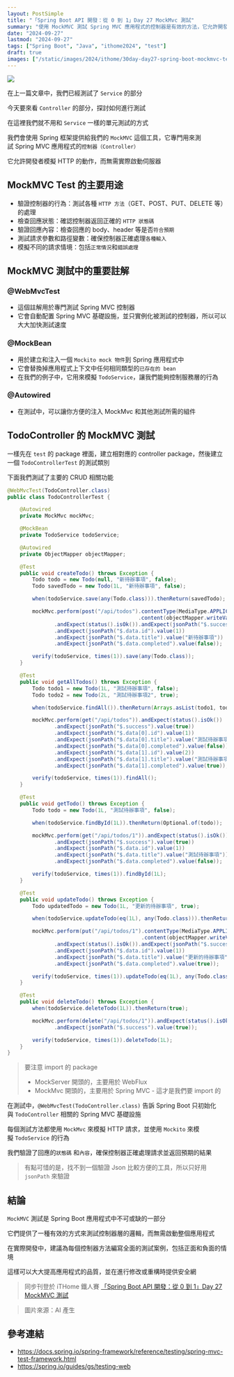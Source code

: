 ```yaml
---
layout: PostSimple
title: "「Spring Boot API 開發：從 0 到 1」Day 27 MockMvc 測試"
summary: "使用 MockMVC 測試 Spring MVC 應用程式的控制器是有效的方法，它允許開發者模擬 HTTP 請求而無需啟動伺服器。本文介紹了如何使用 @WebMvcTest 註解來專門測試控制器，以及如何利用 @MockBean 模擬服務層行為，並通過 MockMvc 模擬 HTTP 請求。文中詳細展示了 CRUD 操作的測試案例，涵蓋了創建、查詢、更新和刪除待辦事項的各種情境，並強調了驗證回應狀態碼和內容的重要性。建議為每個控制器方法編寫全面的測試案例，以提高應用品質"
date: "2024-09-27"
lastmod: "2024-09-27"
tags: ["Spring Boot", "Java", "ithome2024", "test"]
draft: true
images: ["/static/images/2024/ithome/30day-day27-spring-boot-mockmvc-test/cover.webp"]
---
```


![](https://image.cashwu.com/2024/ithome/30day-day27-spring-boot-mockmvc-test/cover.webp)

在上一篇文章中，我們已經測試了 `Service` 的部分

今天要來看 `Controller` 的部分，探討如何進行測試

在這裡我們就不用和 `Service` 一樣的單元測試的方式

我們會使用 Spring 框架提供給我們的 `MockMVC` 這個工具，它專門用來測試 Spring MVC 應用程式的`控制器（Controller）` 

它允許開發者模擬 HTTP 的動作，而無需實際啟動伺服器

  
## MockMVC Test 的主要用途

- 驗證控制器的行為：測試各種 `HTTP 方法`（GET、POST、PUT、DELETE 等）的處理
- 檢查回應狀態：確認控制器返回正確的 `HTTP 狀態碼`
- 驗證回應內容：檢查回應的 body、header 等是否`符合預期`
- 測試請求參數和路徑變數：確保控制器正確處理`各種輸入`
- 模擬不同的請求情境：包括`正常情況`和`錯誤處理`

## MockMVC 測試中的重要註解

### @WebMvcTest

- 這個註解用於專門測試 Spring MVC 控制器
- 它會自動配置 Spring MVC 基礎設施，並只實例化被測試的控制器，所以可以大大加快測試速度

### @MockBean

- 用於建立和注入一個 `Mockito mock 物件`到 Spring 應用程式中
- 它會替換掉應用程式上下文中任何相同類型的`已存在的 bean`
- 在我們的例子中，它用來模擬 `TodoService`，讓我們能夠控制服務層的行為

### @Autowired

- 在測試中，可以讓你方便的注入 MockMvc 和其他測試所需的組件

## TodoController 的 MockMVC 測試

一樣先在 `test` 的 package 裡面，建立相對應的 controller package，然後建立一個 `TodoControllerTest` 的測試類別

下面我們測試了主要的 CRUD 相關功能

```java
@WebMvcTest(TodoController.class)
public class TodoControllerTest {

    @Autowired
    private MockMvc mockMvc;

    @MockBean
    private TodoService todoService;

    @Autowired
    private ObjectMapper objectMapper;

    @Test
    public void createTodo() throws Exception {
        Todo todo = new Todo(null, "新待辦事項", false);
        Todo savedTodo = new Todo(1L, "新待辦事項", false);

        when(todoService.save(any(Todo.class))).thenReturn(savedTodo);

        mockMvc.perform(post("/api/todos").contentType(MediaType.APPLICATION_JSON)
                                          .content(objectMapper.writeValueAsString(todo)))
               .andExpect(status().isOk()).andExpect(jsonPath("$.success").value(true))
               .andExpect(jsonPath("$.data.id").value(1))
               .andExpect(jsonPath("$.data.title").value("新待辦事項"))
               .andExpect(jsonPath("$.data.completed").value(false));

        verify(todoService, times(1)).save(any(Todo.class));
    }

    @Test
    public void getAllTodos() throws Exception {
        Todo todo1 = new Todo(1L, "測試待辦事項", false);
        Todo todo2 = new Todo(2L, "測試待辦事項2", true);

        when(todoService.findAll()).thenReturn(Arrays.asList(todo1, todo2));

        mockMvc.perform(get("/api/todos")).andExpect(status().isOk())
               .andExpect(jsonPath("$.success").value(true))
               .andExpect(jsonPath("$.data[0].id").value(1))
               .andExpect(jsonPath("$.data[0].title").value("測試待辦事項"))
               .andExpect(jsonPath("$.data[0].completed").value(false))
               .andExpect(jsonPath("$.data[1].id").value(2))
               .andExpect(jsonPath("$.data[1].title").value("測試待辦事項2"))
               .andExpect(jsonPath("$.data[1].completed").value(true));

        verify(todoService, times(1)).findAll();
    }

    @Test
    public void getTodo() throws Exception {
        Todo todo = new Todo(1L, "測試待辦事項", false);

        when(todoService.findById(1L)).thenReturn(Optional.of(todo));

        mockMvc.perform(get("/api/todos/1")).andExpect(status().isOk())
               .andExpect(jsonPath("$.success").value(true))
               .andExpect(jsonPath("$.data.id").value(1))
               .andExpect(jsonPath("$.data.title").value("測試待辦事項"))
               .andExpect(jsonPath("$.data.completed").value(false));

        verify(todoService, times(1)).findById(1L);
    }

    @Test
    public void updateTodo() throws Exception {
        Todo updatedTodo = new Todo(1L, "更新的待辦事項", true);

        when(todoService.updateTodo(eq(1L), any(Todo.class))).thenReturn(Optional.of(updatedTodo));

        mockMvc.perform(put("/api/todos/1").contentType(MediaType.APPLICATION_JSON)
                                           .content(objectMapper.writeValueAsString(updatedTodo)))
               .andExpect(status().isOk()).andExpect(jsonPath("$.success").value(true))
               .andExpect(jsonPath("$.data.id").value(1))
               .andExpect(jsonPath("$.data.title").value("更新的待辦事項"))
               .andExpect(jsonPath("$.data.completed").value(true));

        verify(todoService, times(1)).updateTodo(eq(1L), any(Todo.class));
    }

    @Test
    public void deleteTodo() throws Exception {
        when(todoService.deleteTodo(1L)).thenReturn(true);

        mockMvc.perform(delete("/api/todos/1")).andExpect(status().isOk())
               .andExpect(jsonPath("$.success").value(true));

        verify(todoService, times(1)).deleteTodo(1L);
    }
}
```

> 要注意 import 的 package  
> 
> - MockServer 開頭的，主要用於 WebFlux 
> - MockMvc 開頭的，主要用於 Spring MVC - 這才是我們要 import 的

在測試中，`@WebMvcTest(TodoController.class)` 告訴 Spring Boot 只初始化與 `TodoController` 相關的 Spring MVC 基礎設施

每個測試方法都使用 `MockMvc` 來模擬 HTTP 請求，並使用 `Mockito` 來模擬 `TodoService` 的行為

我們驗證了回應的`狀態碼` 和`內容`，確保控制器正確處理請求並返回預期的結果

> 有點可惜的是，找不到一個驗證 Json 比較方便的工具，所以只好用 `jsonPath` 來驗證

## 結論

`MockMVC` 測試是 Spring Boot 應用程式中不可或缺的一部分

它們提供了一種有效的方式來測試控制器層的邏輯，而無需啟動整個應用程式

在實際開發中，建議為每個控制器方法編寫全面的測試案例，包括正面和負面的情境

這樣可以大大提高應用程式的品質，並在進行修改或重構時提供安全網


> 同步刊登於 iTHome 鐵人賽 [「Spring Boot API 開發：從 0 到 1」Day 27 MockMVC 測試](https://ithelp.ithome.com.tw/articles/10349137)

> 圖片來源：AI 產生

## 參考連結

- https://docs.spring.io/spring-framework/reference/testing/spring-mvc-test-framework.html
- https://spring.io/guides/gs/testing-web